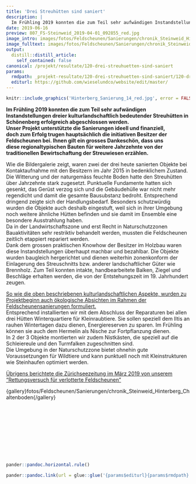 ```yaml
---
title: 'Drei Streuhütten sind saniert'
description: |
  Im Frühling 2019 konnten die zum Teil sehr aufwändigen Instandstellungen dreier kulturlandschaftlich bedeutender Streuhütten in Schönenberg erfolgreich abgeschlossen werden.  Unser Projekt unterstützte die Sanierungen ideell und finanziell, doch zum Erfolg trugen hauptsächlich die initiativen Besitzer der Feldscheunen bei. Ihnen gilt ein grosses Dankeschön, dass uns diese regionaltypischen Bauten für weitere Jahrzehnte von der traditionellen Bewirtschaftung der Streuwiesen erzählen. Erfahren Sie in Bild und Wort, wie die Objekte saniert und ökologisch aufgewertet wurden.
date: 2019-06-16
preview: 807_FS-Steinweid_2019-04-01_092855_red.jpg
image_intro: images/fotos/Feldscheunen/Sanierungen/chronik_Steinweid_Hinterberg_Chaltenboden/807_FS-Steinweid_2019-04-01_092855_red.jpg
image_fulltext: images/fotos/Feldscheunen/Sanierungen/chronik_Steinweid_Hinterberg_Chaltenboden/Hinterberg_Sanierung_14_red.jpg
output:
  distill::distill_article:
    self_contained: false
canonical: /projekt/resultate/120-drei-streuhuetten-sind-saniert
params:
  rmdpath: _projekt-resultate/120-drei-streuhuetten-sind-saniert/120-drei-streuhuetten-sind-saniert.Rmd
  editurl: https://github.com/wieselundco/website/edit/master/
---
```



```r
knitr::include_graphics('Hinterberg_Sanierung_14_red.jpg', error = FALSE) #images/fotos/Feldscheunen/Sanierungen/chronik_Steinweid_Hinterberg_Chaltenboden/Hinterberg_Sanierung_14_red.jpg
```

**Im Frühling 2019 konnten die zum Teil sehr aufwändigen
Instandstellungen dreier kulturlandschaftlich bedeutender Streuhütten in
Schönenberg erfolgreich abgeschlossen werden. **  
**Unser Projekt unterstützte die Sanierungen ideell und finanziell,
doch zum Erfolg trugen hauptsächlich die initiativen Besitzer der
Feldscheunen bei. Ihnen gilt ein grosses Dankeschön, dass uns
diese regionaltypischen Bauten für weitere Jahrzehnte von der
traditionellen Bewirtschaftung der Streuwiesen erzählen.**

Wie die Bildergalerie zeigt, waren zwei der drei heute sanierten Objekte
bei Kontaktaufnahme mit den Besitzern im Jahr 2015 in bedenklichem
Zustand. Die Witterung und der naturgemäss feuchte Boden hatte den
Streuhütten über Jahrzehnte stark zugesetzt. Punktuelle Fundamente
hatten sich gesenkt, das Gerüst verzog sich und die Gebäudehülle war
nicht mehr regendicht und damit die gesamte Bausubstanz bedroht.
Entsprechend dringend zeigte sich der Handlungsbedarf. Besonders
schutzwürdig wurden die Objekte auch deshalb eingestuft, weil sich in
ihrer Umgebung noch weitere ähnliche Hütten befinden und sie damit im
Ensemble eine besondere Ausstrahlung haben.   
Da in der Landwirtschaftszone und erst Recht in Naturschutzzonen
Bauaktivitäten sehr restriktiv behandelt werden, mussten die
Feldscheunen zeitlich etappiert repariert werden.   
Dank dem grossen praktischen Knowhow der Besitzer im Holzbau waren diese
Instandstellungen überhaupt machbar und bezahlbar. Die Objekte wurden
baugleich hergerichtet und dienen weiterhin zonenkonform der Einlagerung
des Streuschnitts bzw. anderer landschaftlicher Güter wie Brennholz. Zum
Teil konnten intakte, handbearbeitete Balken, Ziegel und Beschläge
erhalten werden, die von der Entstehungszeit im 19. Jahrhundert zeugen. 

[So wie die oben beschriebenen kulturlandschaftlichen Aspekte, wurden zu
Projektbeginn auch ökologische Absichten im Rahmen der
Feldscheunensanierungen formuliert.  
](http://www.wieselundco.ch/projekt/massnahmen/62-wir-unterstuetzen-die-instanstellung-von-feldscheunen)Entsprechend
installierten wir mit dem Abschluss der Reparaturen bei allen drei
Hütten Winterquartiere für Kleinraubtiere. Sie sollen speziell dem Iltis
an rauhen Wintertagen dazu dienen, Energiereserven zu sparen. Im
Frühling können sie auch dem Hermelin als Nische zur Fortpflanzung
dienen.    
In 2 der 3 Objekte montierten wir zudem Nistkästen, die speziell auf die
Schleiereule und den Turmfalken zugeschnitten sind.   
Die Umgebung in der Naturschutzzone bietet ohnehin gute Voraussetzungen
für Wildtiere und kann punktuell noch mit Kleinstrukturen wie
Steinhaufen optimiert werden. 

[Übrigens berichtete die Zürichseezeitung im März 2019 von unserem
"Rettungsversuch für verlotterte
Feldscheunen"](https://www.zsz.ch/horgen/ein-neues-leben-fuer-verwahrloste-feldscheunen/story/17783632)

{gallery}fotos/Feldscheunen/Sanierungen/chronik\_Steinweid\_Hinterberg\_Chaltenboden{/gallery}

 

 

** **

 

** **

```r
pander::pandoc.horizontal.rule()

pander::pandoc.link(url = glue::glue('{params$editurl}{params$rmdpath}'),text = 'Artikel bearbeiten')
```

<!--http://wieselundco.ch/projekt/resultate/120-drei-streuhuetten-sind-saniert-->

